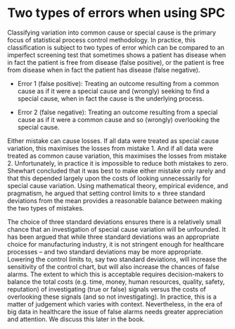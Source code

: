 # Two types of errors when using SPC {#two-types-of-errors}

Classifying variation into common cause or special cause is the primary focus of statistical process control methodology. In practice, this classification is subject to two types of error which can be compared to an imperfect screening test that sometimes shows a patient has disease when in fact the patient is free from disease (false positive), or the patient is free from disease when in fact the patient has disease (false negative).

* Error 1 (false positive): Treating an outcome resulting from a common cause as if it were a special cause and (wrongly) seeking to find a special cause, when in fact the cause is the underlying process. 

* Error 2 (false negative): Treating an outcome resulting from a special cause as if it were a common cause and so (wrongly) overlooking the special cause.

Either mistake can cause losses. If all data were treated as special cause variation, this maximises the losses from mistake 1. And if all data were treated as common cause variation, this maximises the losses from mistake 2.  Unfortunately, in practice it is impossible to reduce both mistakes to zero. Shewhart concluded that it was best to make either mistake only rarely and that this depended largely upon the costs of looking unnecessarily for special cause variation.  Using mathematical theory, empirical evidence, and pragmatism, he argued that setting control limits to ± three standard deviations from the mean provides a reasonable balance between making the two types of mistakes.

The choice of three standard deviations ensures there is a relatively small chance that an investigation of special cause variation will be unfounded. It has been argued that while three standard deviations was an appropriate choice for manufacturing industry, it is not stringent enough for healthcare processes – and two standard deviations may be more appropriate. Lowering the control limits to, say two standard deviations, will increase the sensitivity of the control chart, but will also increase the chances of false alarms. The extent to which this is acceptable requires decision-makers to balance the total costs (e.g. time, money, human resources, quality, safety, reputation) of investigating (true or false) signals versus the costs of overlooking these signals (and so not investigating). In practice, this is a matter of judgement which varies with context. Nevertheless, in the era of big data in healthcare the issue of false alarms needs greater appreciation and attention. We discuss this later in the book.
